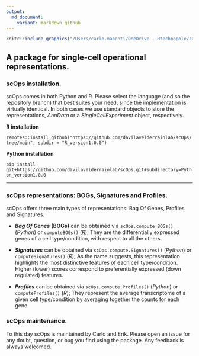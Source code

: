 ```yaml
---
output:
  md_document:
    variant: markdown_github
---
```


```r
knitr::include_graphics("/Users/carlo.manenti/OneDrive - Htechnopole/carlo/RESEARCH_PROJECTS/PACKAGES/davilalab/scOps/scOps.png")
```

## A package for single-cell operational representations.

\n
\n

### scOps installation.

scOps comes in both Python and R. Please select the language (and so the repository branch) that best suites your need, since the implementation is virtually identical. In both cases we use standard objects to store the representations, *AnnData* or a *SingleCellExperiment* object, respectively.

**R installation**

`remotes::install_github("https://github.com/davilavelderrainlab/scOps/tree/main", subdir = "R_version1.0.0")`

**Python installation**

`pip install git+https://github.com/davilavelderrainlab/scOps.git#subdirectory=Python_version1.0.0`

------------------------------------------------------------------------

### scOps representations: BOGs, Signatures and Profiles.

scOps offers three main types of representations: Bag Of Genes, Profiles and Signatures.

-   ***Bag Of Genes*** **(BOGs)** can be obtained via `scOps.compute.BOGs()` (*Python*) or `computeBOGs()` (*R*); They are the differentially expressed genes of a cell type/condition, with respect to all the others.

-   ***Signatures*** can be obtained via `scOps.compute.Signatures()` (*Python*) or `computeSignatures()` (*R*); As the name suggests, this representation highlights the most distinctive features of each cell type/condition. Higher (lower) scores correspond to preferentially expressed (down regulated) features.

-   ***Profiles*** can be obtained via `scOps.compute.Profiles()` (*Python*) or `computeProfiles()` (*R*); They represent the average transcriptome of a given cell type/condition by averaging together the counts for each gene.

### scOps maintenance.

To this day scOps is maintained by Carlo and Erik. Please open an issue for any doubt, question, or bug you find using the package. Any feedback is always welcomed.
